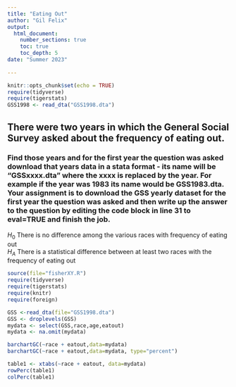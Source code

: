 ```yaml
---
title: "Eating Out"
author: "Gil Felix"
output: 
  html_document:
    number_sections: true
    toc: true
    toc_depth: 5
date: "Summer 2023"    
    
---
```


```r
knitr::opts_chunk$set(echo = TRUE)
require(tidyverse)
require(tigerstats)
GSS1998 <- read_dta("GSS1998.dta")
```


## There were two years in which the General Social Survey asked about the frequency of eating out.
### Find those years and for the first year the question was asked download that years data in a stata format - its name will be "GSSxxxx.dta" where the xxxx is replaced by the year.  For example if the year was 1983 its name would be GSS1983.dta. Your assignment is to download the GSS yearly dataset for the first year the question was asked and then  write up the answer to the question by editing the  code block in line 31 to eval=TRUE and finish the job. 

$H_0$ There is no difference among the various races with frequency of eating out  
$H_A$ There is a statistical difference between at least two races with the frequency of eating out  


```r
source(file="fisherXY.R")
require(tidyverse)
require(tigerstats)
require(knitr)
require(foreign)
```

```r
GSS <-read_dta(file="GSS1998.dta")
GSS <- droplevels(GSS)
mydata <- select(GSS,race,age,eatout)
mydata <- na.omit(mydata)
```



```r
barchartGC(~race + eatout,data=mydata)
barchartGC(~race + eatout,data=mydata, type="percent")

```

```r
table1 <- xtabs(~race + eatout, data=mydata)
rowPerc(table1)
colPerc(table1)
```




